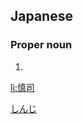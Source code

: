 ==Japanese==
{{ja-kanjitab|慎|司}}

===Proper noun===
{{ja-pos|proper|しんじ}}

# {{given name|male|lang=ja|sort=しんじ}}

[[Category:Japanese male given names|しんじ]]

[[li:慎司]]